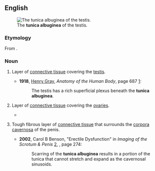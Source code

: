 ==English==
[[Image:Gray1149.png|thumb|The '''tunica albuginea''' of the testis.]]

===Etymology===
From {{etyl|LL.|en}} {{m|la|tunica albuginea||white membrane}}.

===Noun===
{{en-noun|tunicae albugineae}}
{{wikipedia}}

# {{lb|en|anatomy}} Layer of [[connective tissue]] covering the [[testis]].
#* '''1918''', [[w:Henry Gray|Henry Gray]], ''Anatomy of the Human Body'', page 687 [http://www.bartleby.com/107/pages/page687.html]:
#*: The testis has a rich superficial plexus beneath the '''tunica albuginea'''.
# {{lb|en|anatomy}} Layer of [[connective tissue]] covering the [[ovary|ovaries]].
#* {{quote-text|en|year=1867|author=Charles Delucena Meigs|title=Obstetrics: The Science and the Art|page=120|url=http://books.google.com/books?id=j_MIosH0okEC],|passage=If the '''tunica albuginea''' of an ovary be divided with a scalpel, the stroma may then be readily torn asunder by pulling the edges of the incision apart ...}}
# {{lb|en|anatomy}} Tough fibrous layer of [[connective tissue]] that surrounds the [[corpora cavernosa]] of the penis.
#* '''2002''', Carol B Benson, "Erectile Dysfunction" in ''Imaging of the Scrotum & Penis'' [http://books.google.com/books?id=TsuiJxypDyAC], {{ISBN|1853175099}}, page 274:
#*: Scarring of the '''tunica albuginea''' results in a portion of the tunica that cannot stretch and expand as the cavernosal sinusoids.